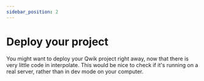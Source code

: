```yaml
---
sidebar_position: 2
---
```



# Deploy your project

You might want to deploy your Qwik project right away, now that there is very little code in interpolate.
This would be nice to check if it's running on a real server, rather than in dev mode on your computer.